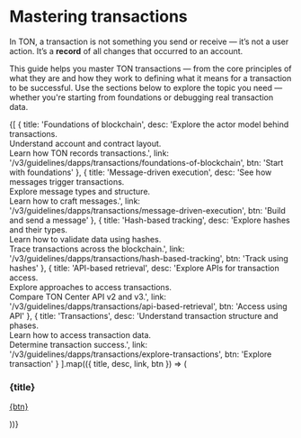 # Mastering transactions

In TON, a transaction is not something you send or receive — it’s not a user action. It’s a **record** of all changes that occurred to an account.

This guide helps you master TON transactions — from the core principles of what they are and how they work to defining what it means for a transaction to be successful. Use the sections below to explore the topic you need — whether you're starting from foundations or debugging real transaction data.

<div
  style={{
  display: 'grid',
  gridTemplateColumns: 'repeat(auto-fit, minmax(250px, 1fr))',
  gap: '1.25rem',
  marginTop: '1.5rem'
  }}
>
  {[
    {
      title: 'Foundations of blockchain',
      desc: 'Explore the actor model behind transactions.<br>Understand account and contract layout.<br>Learn how TON records transactions.',
    link: '/v3/guidelines/dapps/transactions/foundations-of-blockchain',
      btn: 'Start with foundations'
    },
    {
      title: 'Message-driven execution',
      desc: 'See how messages trigger transactions.<br>Explore message types and structure.<br>Learn how to craft messages.',
      link: '/v3/guidelines/dapps/transactions/message-driven-execution',
      btn: 'Build and send a message'
    },
    {
      title: 'Hash-based tracking',
      desc: 'Explore hashes and their types. <br> Learn how to validate data using hashes. <br> Trace transactions across the blockchain.',
      link: '/v3/guidelines/dapps/transactions/hash-based-tracking',
      btn: 'Track using hashes'
    },
    {
      title: 'API-based retrieval',
      desc: 'Explore APIs for transaction access. <br> Explore approaches to access transactions. <br> Compare TON Center API v2 and v3.',
      link: '/v3/guidelines/dapps/transactions/api-based-retrieval',
      btn: 'Access using API'
    },
    {
      title: 'Transactions',
      desc: 'Understand transaction structure and phases.<br>Learn how to access transaction data.<br>Determine transaction success.',
      link: '/v3/guidelines/dapps/transactions/explore-transactions',
      btn: 'Explore transaction'
    }
  ].map(({ title, desc, link, btn }) => (
    <div
      key={title}
      style={{
        border: '1px solid var(--border-color, #e5e7eb)',
        borderRadius: '0.75rem',
        padding: '0.9rem 1rem',
        backgroundColor: 'var(--card-bg, white)',
        boxShadow: '0 1px 2px rgba(0,0,0,0.04)',
        display: 'flex',
        flexDirection: 'column',
        justifyContent: 'start',
        gap: '0.75rem',
        height: '100%',
        color: 'var(--text-color, black)'
      }}
    >
      <h3 style={{ fontSize: '1rem', fontWeight: '600', margin: 0 }}>{title}</h3>
      <p style={{ fontSize: '0.84rem', lineHeight: '1.45', margin: 0 }} dangerouslySetInnerHTML={{ __html: desc }} />
      <a href={link} style={{
        alignSelf: 'start',
        padding: '0.4rem 0.75rem',
        backgroundColor: 'var(--btn-bg, #f3f4f6)',
        color: 'var(--btn-text, #111827)',
        borderRadius: '0.5rem',
        fontSize: '0.8rem',
        textDecoration: 'none',
        marginTop: 'auto'
      }}>{btn}</a>
    </div>
  ))}
</div>
